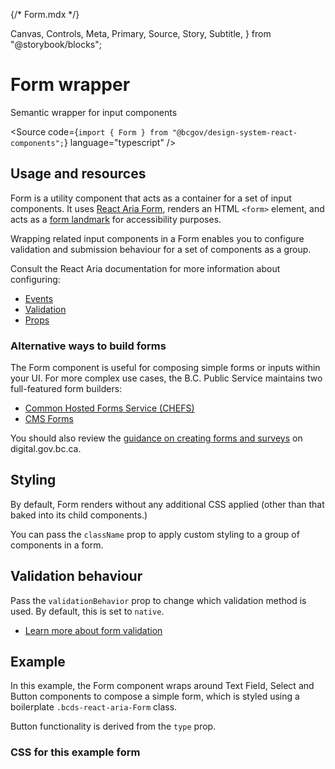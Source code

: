 {/* Form.mdx */}

  Canvas,
  Controls,
  Meta,
  Primary,
  Source,
  Story,
  Subtitle,
} from "@storybook/blocks";


<Meta of={FormStories} />

# Form wrapper

<Subtitle>Semantic wrapper for input components</Subtitle>

<Source
  code={`import { Form } from "@bcgov/design-system-react-components";`}
  language="typescript"
/>

## Usage and resources

Form is a utility component that acts as a container for a set of input components. It uses [React Aria Form](https://react-spectrum.adobe.com/react-aria/Form.html), renders an HTML `<form>` element, and acts as a [form landmark](https://www.w3.org/WAI/ARIA/apg/patterns/landmarks/examples/form.html) for accessibility purposes.

Wrapping related input components in a Form enables you to configure validation and submission behaviour for a set of components as a group.

Consult the React Aria documentation for more information about configuring:

- [Events](https://react-spectrum.adobe.com/react-aria/Form.html#events)
- [Validation](https://react-spectrum.adobe.com/react-aria/Form.html#validation)
- [Props](https://react-spectrum.adobe.com/react-aria/Form.html#props)

### Alternative ways to build forms

The Form component is useful for composing simple forms or inputs within your UI. For more complex use cases, the B.C. Public Service maintains two full-featured form builders:

- [Common Hosted Forms Service (CHEFS)](https://digital.gov.bc.ca/bcgov-common-components/common-hosted-form-service/)
- [CMS Forms](https://digital.gov.bc.ca/bcgov-common-components/cms-forms/)

You should also review the [guidance on creating forms and surveys](https://digital.gov.bc.ca/topics/forms-and-surveys/) on digital.gov.bc.ca.

## Styling

By default, Form renders without any additional CSS applied (other than that baked into its child components.)

You can pass the `className` prop to apply custom styling to a group of components in a form.

## Validation behaviour

Pass the `validationBehavior` prop to change which validation method is used. By default, this is set to `native`.

- [Learn more about form validation](https://react-spectrum.adobe.com/react-aria/Form.html#validation)

## Example

In this example, the Form component wraps around Text Field, Select and Button components to compose a simple form, which is styled using a boilerplate `.bcds-react-aria-Form` class.

Button functionality is derived from the `type` prop.

<Canvas of={FormStories.ComposedFormExample} />
<Controls of={FormStories.ComposedFormExample} />

### CSS for this example form

```css
.bcds-react-aria-Form {
  display: flex;
  flex-direction: column;
  gap: var(--layout-margin-small);
  width: 100%;
  max-width: 100%;
}

.bcds-react-aria-Form > .field {
  display: flex;
  gap: var(--layout-margin-xsmall);
  width: 100%;
  max-width: 100%;
}

.bcds-react-aria-Form > .buttonGroup {
  display: inline-flex;
  flex-direction: row;
  align-items: flex-start;
  gap: var(--layout-margin-none) var(--layout-margin-small);
  margin: var(--layout-margin-small) var(--layout-margin-none);
}
```
